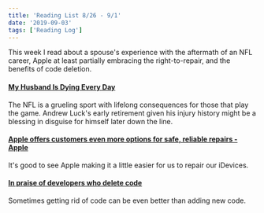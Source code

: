 ```yaml
---
title: 'Reading List 8/26 - 9/1'
date: '2019-09-03'
tags: ['Reading Log']
---
```


This week I read about a spouse's experience with the aftermath of an NFL career, Apple at least partially embracing the right-to-repair, and the benefits of code deletion.

#### [My Husband Is Dying Every Day](https://deadspin.com/my-husband-is-dying-every-day-1837411982)

The NFL is a grueling sport with lifelong consequences for those that play the game. Andrew Luck's early retirement given his injury history might be a blessing in disguise for himself later down the line.

#### [Apple offers customers even more options for safe, reliable repairs - Apple](https://www.apple.com/newsroom/2019/08/apple-offers-customers-even-more-options-for-safe-reliable-repairs/)

It's good to see Apple making it a little easier for us to repair our iDevices.

#### [In praise of developers who delete code](https://www.techrepublic.com/article/in-praise-of-developers-who-delete-code/)

Sometimes getting rid of code can be even better than adding new code.

